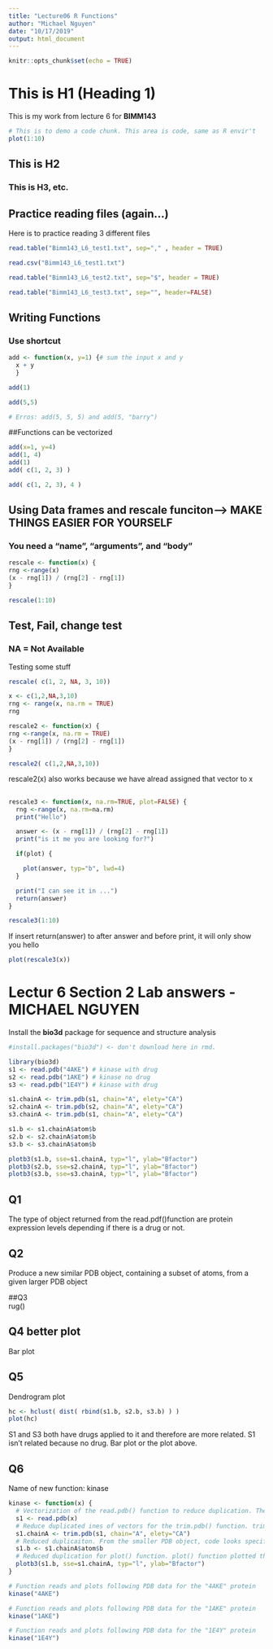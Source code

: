 ```yaml
---
title: "Lecture06 R Functions"
author: "Michael Nguyen"
date: "10/17/2019"
output: html_document
---
```


```r
knitr::opts_chunk$set(echo = TRUE)
```

# This is H1 (Heading 1)
This is my work from lecture 6 for **BIMM143**

```r
# This is to demo a code chunk. This area is code, same as R envir't
plot(1:10)
```

## This is H2

### This is H3, etc. 




## Practice reading files (again...)
Here is to practice reading 3 different files

```r
read.table("Bimm143_L6_test1.txt", sep="," , header = TRUE)
```

```r
read.csv("Bimm143_L6_test1.txt")
```

```r
read.table("Bimm143_L6_test2.txt", sep="$", header = TRUE)
```

```r
read.table("Bimm143_L6_test3.txt", sep="", header=FALSE)
```


## Writing Functions 
### Use shortcut

```r
add <- function(x, y=1) {# sum the input x and y 
  x + y
  }
```


```r
add(1)

add(5,5)

# Erros: add(5, 5, 5) and add(5, "barry")
```


##Functions can be vectorized
```r
add(x=1, y=4) 
add(1, 4) 
add(1)
add( c(1, 2, 3) )
```


```r
add( c(1, 2, 3), 4 )
```



## Using Data frames and rescale funciton--> MAKE THINGS EASIER FOR YOURSELF
### You need a "name", "arguments", and "body"

```r
rescale <- function(x) {
rng <-range(x)
(x - rng[1]) / (rng[2] - rng[1])
}
```

```r
rescale(1:10)
```



## Test, Fail, change test
### NA = Not Available

Testing some stuff

```r
rescale( c(1, 2, NA, 3, 10))
```


```r
x <- c(1,2,NA,3,10)
rng <- range(x, na.rm = TRUE)
rng
```



```r
rescale2 <- function(x) {
rng <-range(x, na.rm = TRUE)
(x - rng[1]) / (rng[2] - rng[1])
}
```

```r
rescale2( c(1,2,NA,3,10))
```
rescale2(x) also works because we have alread assigned that vector to x



##
##
##
##


```r
rescale3 <- function(x, na.rm=TRUE, plot=FALSE) { 
  rng <-range(x, na.rm=na.rm)
  print("Hello")

  answer <- (x - rng[1]) / (rng[2] - rng[1])
  print("is it me you are looking for?")

  if(plot) {

    plot(answer, typ="b", lwd=4)
  }

  print("I can see it in ...") 
  return(answer)
}
```


```r
rescale3(1:10)
```
If insert return(answer) to after answer and before print, it will only show you hello



```r
plot(rescale3(x))
```



# Lectur 6 Section 2 Lab answers - MICHAEL NGUYEN

Install the **bio3d** package for sequence and structure analysis
```r
#install.packages("bio3d") <- don't download here in rmd. 
```


```r
library(bio3d)
s1 <- read.pdb("4AKE") # kinase with drug 
s2 <- read.pdb("1AKE") # kinase no drug 
s3 <- read.pdb("1E4Y") # kinase with drug

s1.chainA <- trim.pdb(s1, chain="A", elety="CA") 
s2.chainA <- trim.pdb(s2, chain="A", elety="CA") 
s3.chainA <- trim.pdb(s1, chain="A", elety="CA")

s1.b <- s1.chainA$atom$b 
s2.b <- s2.chainA$atom$b 
s3.b <- s3.chainA$atom$b

plotb3(s1.b, sse=s1.chainA, typ="l", ylab="Bfactor") 
plotb3(s2.b, sse=s2.chainA, typ="l", ylab="Bfactor") 
plotb3(s3.b, sse=s3.chainA, typ="l", ylab="Bfactor")
```


## Q1
The type of object returned from the read.pdf()function are protein expression levels depending if there is a drug or not. 


## Q2
Produce a new similar PDB object, containing a subset of atoms, from a given larger PDB object


##Q3 \
rug()


## Q4 better plot
Bar plot 


## Q5 
Dendrogram plot
```r
hc <- hclust( dist( rbind(s1.b, s2.b, s3.b) ) ) 
plot(hc)
```
S1 and S3 both have drugs applied to it and therefore are more related. S1 isn't related because no drug. 
Bar plot or the plot above. 



## Q6
Name of new function: kinase

```r
kinase <- function(x) {
  # Vectorization of the read.pdb() function to reduce duplication. The function reads pdb coordinate data file, with the object being kinase proteins. 
  s1 <- read.pdb(x)  
  # Reduce duplicated ines of vectors for the trim.pdb() function. trim.pdb() produces a new smaller PDB object, containing a subset of atoms, from a given larger PDB object. This function is specifically looking at "hain "A" and Atom type (elety) "CA"
  s1.chainA <- trim.pdb(s1, chain="A", elety="CA") 
  # Reduced duplicaiton. From the smaller PDB object, code looks specifically at the B-factor of chain A. 
  s1.b <- s1.chainA$atom$b 
  # Reduced duplication for plot() function. plot() function plotted the protein data in a line graph. 
  plotb3(s1.b, sse=s1.chainA, typ="l", ylab="Bfactor")
}
```



```r
# Function reads and plots following PDB data for the "4AKE" protein 
kinase("4AKE")

# Function reads and plots following PDB data for the "1AKE" protein 
kinase("1AKE")

# Function reads and plots following PDB data for the "1E4Y" protein 
kinase("1E4Y")
```

